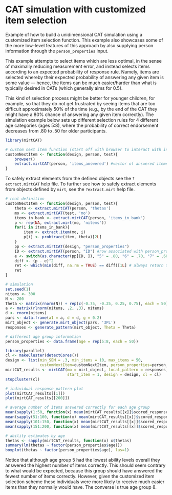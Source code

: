 CAT simulation with customized item selection
======================================

Example of how to build a unidimensional CAT simulation using a customized item selection function. 
This example also showcases some of the more low-level features of this approach by also supplying 
person information through the `person_properties` input.

This example attempts to select items which are less optimal, in the sense of maximally reducing measurement error,
and instead selects items according to an expected probability of response rule. Namely, items are selected
whereby their expected probability of answering any given item is some value --- hence, the items can be much easier/harder than what is typically desired in CATs (which generally aims for 0.5). 

This kind of selection process might be better for younger children, for example, so that they do not get frustrated by seeing items that are too difficult approximately 50% of the time (e.g., by the end of the CAT they might have a 80% chance of answering any given item correctly). The simulation example below sets up different selection rules for 4 different age categories (ages 5:8), where the probability of correct endorsement decreases from .80 to .50 for older participants.

```r
library(mirtCAT)
```

```r
# custom next item function (start off with browser to interact with internal objects)
customNextItem <- function(design, person, test){
    browser()
    extract.mirtCAT(person, 'items_answered') #vector of answered items and their order
}
```

To safely extract elements from the defined objects see the `?extract.mirtCAT` help file. To further see 
how to safely extract elements from objects defined by `mirt`, see the `?extract.mirt` help file.

```r
# real definition
customNextItem <- function(design, person, test){
    theta <- extract.mirtCAT(person, 'thetas')
    mo <- extract.mirtCAT(test, 'mo')
    items_in_bank <- extract.mirtCAT(person, 'items_in_bank')
    p <- rep(NA, extract.mirt(mo, 'nitems'))
    for(i in items_in_bank){
        item <- extract.item(mo, i)
        p[i] <- probtrace(item, theta)[2L]
    }
    pp <- extract.mirtCAT(design, "person_properties")
    ID <- extract.mirtCAT(person, "ID") #row associated with person_properties
    e <- switch(as.character(pp[ID, ]), "5" = .80, "6" = .70, "7" = .60, "8" = .50)
    diff <- (p - e)^2
    ret <- which(min(diff, na.rm = TRUE) == diff)[1L] # always return the first element
    ret
}

# simulation
set.seed(1)
nitems <- 300
N <- 200
Theta <- matrix(rnorm(N)) + rep(c(-0.75, -0.25, 0.25, 0.75), each = 50)
a <- matrix(rlnorm(nitems, .2, .3), nitems)
d <- rnorm(nitems)
pars <- data.frame(a1 = a, d = d, g = 0.2)
mirt_object <- generate.mirt_object(pars, '3PL')
responses <- generate_pattern(mirt_object, Theta = Theta)

# different age group information
person_properties <- data.frame(age = rep(5:8, each = 50))

library(parallel)
cl <- makeCluster(detectCores())
design <- list(min_SEM = .3, min_items = 10, max_items = 50,
               customNextItem=customNextItem, person_properties=person_properties)
mirtCAT_results <- mirtCAT(mo = mirt_object, local_pattern = responses,
                           start_item = 1, design = design, cl = cl)
stopCluster(cl)
```

```r
# individual response pattern plot
plot(mirtCAT_results[[1]]) 
plot(mirtCAT_results[[200]])

# average number of items answered correctly for each age group
mean(sapply(1:50, function(x) mean(mirtCAT_results[[x]]$scored_responses, na.rm = TRUE)))
mean(sapply(51:100, function(x) mean(mirtCAT_results[[x]]$scored_responses, na.rm = TRUE)))
mean(sapply(101:150, function(x) mean(mirtCAT_results[[x]]$scored_responses, na.rm = TRUE)))
mean(sapply(151:200, function(x) mean(mirtCAT_results[[x]]$scored_responses, na.rm = TRUE)))

# ability estimates by age
thetas <- sapply(mirtCAT_results, function(x) x$thetas)
summary(lm(thetas ~ factor(person_properties$age)))
boxplot(thetas ~ factor(person_properties$age), las=1)
```

Notice that although age group 5 had the lowest ability levels overall they answered the highest number of items correctly. This should seem contrary to what would be expected, because this group should have answered the fewest number of items correctly. However, given the customized item selection scheme these individuals were more likely to receive much easier items than they normally would have. The converse is true age group 8.